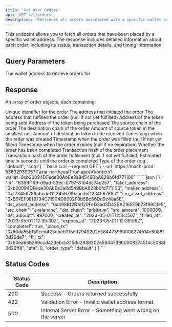 ```yaml
---
title: 'Get User Orders'
api: 'GET /v1/orders'
description: 'Retrieves all orders associated with a specific wallet address'
---
```


This endpoint allows you to fetch all orders that have been placed by a specific wallet address. The response includes detailed information about each order, including its status, transaction details, and timing information.

## Query Parameters

<ParamField query="wallet" type="string" required>
  The wallet address to retrieve orders for
</ParamField>

## Response

An array of order objects, each containing:

<ResponseField name="id" type="string">
  Unique identifier for the order
</ResponseField>

<ResponseField name="taker_address" type="string">
  The address that initiated the order
</ResponseField>

<ResponseField name="maker_address" type="string">
  The address that fulfilled the order (null if not yet fulfilled)
</ResponseField>

<ResponseField name="src_asset_address" type="string">
  Address of the token being sold
</ResponseField>

<ResponseField name="dst_asset_address" type="string">
  Address of the token being purchased
</ResponseField>

<ResponseField name="src_chain" type="string">
  The source chain of the order
</ResponseField>

<ResponseField name="dst_chain" type="string">
  The destination chain of the order
</ResponseField>

<ResponseField name="src_amount" type="integer">
  Amount of source token in the smallest unit
</ResponseField>

<ResponseField name="dst_amount" type="integer">
  Amount of destination token to be received
</ResponseField>

<ResponseField name="created_at" type="string">
  Timestamp when the order was created
</ResponseField>

<ResponseField name="filled_at" type="string">
  Timestamp when the order was filled (null if not yet filled)
</ResponseField>

<ResponseField name="expires_at" type="string">
  Timestamp when the order expires (null if no expiration)
</ResponseField>

<ResponseField name="completed" type="boolean">
  Whether the order has been completed
</ResponseField>

<ResponseField name="place_tx" type="string">
  Transaction hash of the order placement
</ResponseField>

<ResponseField name="fill_tx" type="string">
  Transaction hash of the order fulfillment (null if not yet fulfilled)
</ResponseField>

<ResponseField name="eta" type="integer">
  Estimated time in seconds until the order is completed
</ResponseField>

<ResponseField name="order_type" type="string">
  Type of the order (e.g., "default", "cctp")
</ResponseField>

<RequestExample>
```bash
curl --request GET \
  --url 'https://mach-prod-536329393577.asia-northeast1.run.app/v1/orders?wallet=0xb20094DFede30AbEe3a8d549BbA828b6fd771106'
```
</RequestExample>

<ResponseExample>
```json
[
  {
    "id": "6368f169-d9ad-53ec-b797-81b4dc74c257",
    "taker_address": "0xb20094DFede30AbEe3a8d549BbA828b6fd771106",
    "maker_address": "0x123456789abcdef123456789abcdef123456789a",
    "src_asset_address": "0xB97EF9Ef8734C71904D8002F8b6Bc66Dd9c48a6E",
    "dst_asset_address": "0x498Bf2B1e120FeD3ad3D42EA2165E9b73f99C1e5",
    "src_chain": "avalanche",
    "dst_chain": "arbitrum",
    "src_amount": 1000000,
    "dst_amount": 997000,
    "created_at": "2023-05-01T12:34:56Z",
    "filled_at": "2023-05-01T12:35:30Z",
    "expires_at": "2023-05-01T12:39:56Z",
    "completed": true,
    "place_tx": "0x50da55b159ccd423ebcb315dd2949202e584473960008274514c5088f3d26de7",
    "fill_tx": "0x60ea66b269ccd423ebcb315dd2949202e584473960008274514c5088f3d26ff8",
    "eta": 0,
    "order_type": "default"
  }
]
```
</ResponseExample>

## Status Codes

| Status Code | Description |
|-------------|-------------|
| 200 | Success - Orders returned successfully |
| 422 | Validation Error - Invalid wallet address format |
| 500 | Internal Server Error - Something went wrong on the server |
